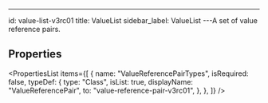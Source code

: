 ---

id: value-list-v3rc01
title: ValueList
sidebar_label: ValueList
---A set of value reference pairs.


## Properties

<PropertiesList
  items={[
    {
      name: "ValueReferencePairTypes",
      isRequired: false,
      typeDef: {
        type: "Class",
        isList: true,
        displayName: "ValueReferencePair",
        to: "value-reference-pair-v3rc01",
      },
    },
  ]}
/>
